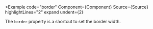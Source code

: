 
<Example
  code="border"
  Component={Component}
  Source={Source}
  highlightLines="2"
  expand
  undent={2}
>
  The `border` property is a shortcut to set the border width.
</Example>
